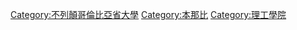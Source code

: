 {{Commons category|British Columbia Institute of Technology}}
{{Catmore}}

[[Category:不列顛哥倫比亞省大學|Category:不列顛哥倫比亞省大學]]
[[Category:本那比|Category:本那比]]
[[Category:理工學院|Category:理工學院]]